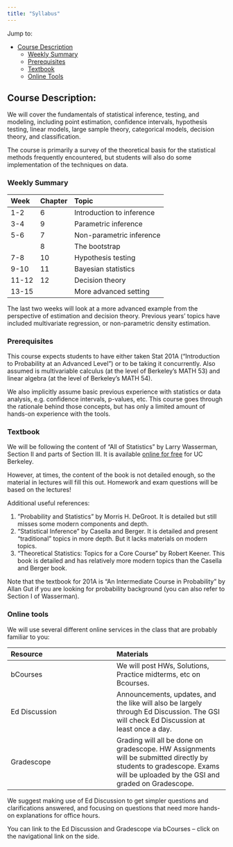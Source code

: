 ```yaml
---
title: "Syllabus"
---
```


Jump to:

- [Course Description](#about)
  - [Weekly Summary](#goals)
  - [Prerequisites](#prerequisites)
  - [Textbook](#textbook)
  - [Online Tools](#online)


## Course Description:
We will cover the fundamentals of statistical inference, testing, and modeling, including point estimation, confidence intervals, hypothesis testing, linear models, large sample theory, categorical models, decision theory, and classification.
 
The course is primarily a survey of the theoretical basis for the statistical methods frequently encountered, but students will also do some implementation of the techniques on data.

### Weekly Summary

| Week | Chapter | Topic  
| :------------ | :------------- | :------------- | 
| 1-2 | 6 | Introduction to inference 
| 3-4 | 9 | Parametric inference
| 5-6| 7 | Non-parametric inference
|    | 8 | The bootstrap
| 7-8 | 10 | Hypothesis testing
| 9-10| 11| Bayesian statistics
| 11-12 | 12 | Decision theory
| 13-15 | | More advanced setting

The last two weeks will look at a more advanced example from the perspective of estimation and decision theory. Previous years' topics have included multivariate regression, or non-parametric density estimation.

### Prerequisites

This course expects students to have either taken Stat 201A ("Introduction to Probability at an Advanced Level") or to be taking it concurrently. Also assumed is multivariable calculus (at the level of Berkeley’s MATH 53) and linear algebra (at the level of Berkeley’s MATH 54). 

We also implicitly assume basic previous experience with statistics or data analysis, e.g. confidence intervals, p-values, etc. This course goes through the rationale behind those concepts, but has only a limited amount of hands-on experience with the tools. 


### Textbook

We will be following the content of “All of Statistics” by Larry Wasserman, Section II and parts of Section III. It is available [online for free](https://link-springer-com.libproxy.berkeley.edu/book/10.1007/978-0-387-21736-9#about) for UC Berkeley. 

However, at times, the content of the book is not detailed enough, so the material in lectures will fill this out. Homework and exam questions will be based on the lectures!

Additional useful references:

1. ”Probability and Statistics” by Morris H. DeGroot. It is detailed but still misses some modern components and depth.
2. “Statistical Inference” by Casella and Berger. It is detailed and present “traditional” topics in more depth. But it lacks materials on modern topics.
3. “Theoretical Statistics: Topics for a Core Course” by Robert Keener. This book is detailed and has relatively more modern topics than the Casella and Berger book.

Note that the textbook for 201A is "An Intermediate Course in Probability" by Allan Gut if you are looking for probability background (you can also refer to Section I of Wasserman).

### Online tools

We will use several different online services in the class that are probably familiar to you:

Resource | Materials |
:------------ | :------------- | 
bCourses | We will post HWs, Solutions, Practice midterms, etc on Bcourses. |
Ed Discussion | Announcements, updates, and the like will also be largely through Ed Discussion. The GSI will check Ed Discussion at least once a day.  |
Gradescope | Grading will all be done on gradescope. HW Assignments will be submitted directly by students to gradescope. Exams will be uploaded by the GSI and graded on Gradescope. |

We suggest making use of Ed Discussion to get simpler questions and clarifications answered, and focusing on questions that need more hands-on explanations for office hours. 

You can link to the Ed Discussion and Gradescope via bCourses – click on the navigational link on the side. 



